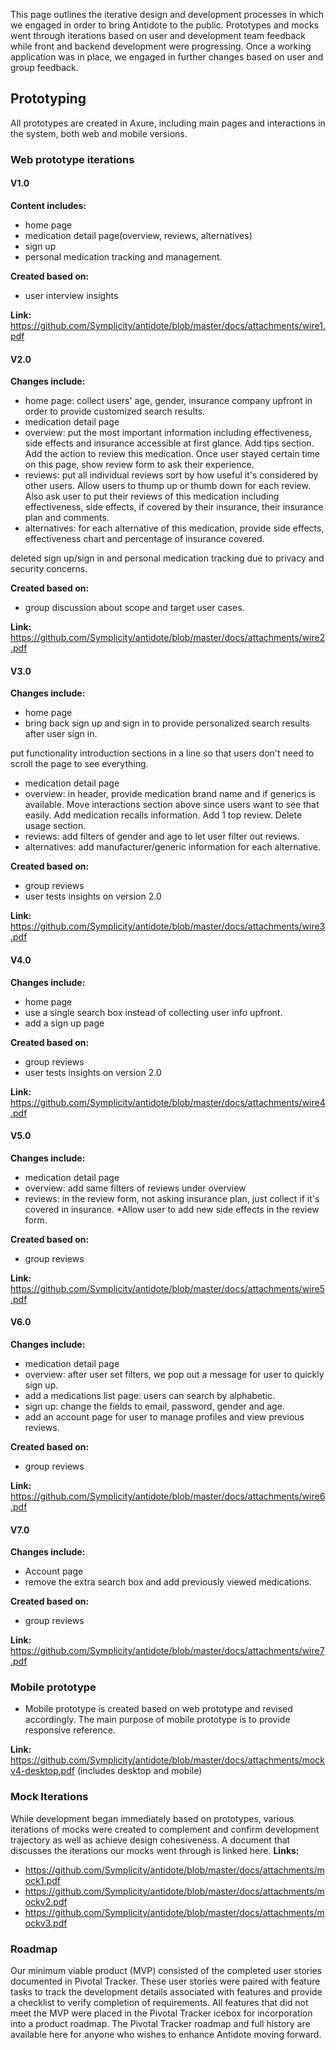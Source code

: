 This page outlines the iterative design and development processes in which we engaged in order to bring Antidote to the public.  Prototypes and mocks went through iterations based on user and development team feedback while front and backend development were progressing.  Once a working application was in place, we engaged in further changes based on user and group feedback.  

==Prototyping==

All prototypes are created in Axure, including main pages and interactions in the system, both web and mobile versions.

===Web prototype iterations===

====V1.0====

'''Content includes:'''
*home page
*medication detail page(overview, reviews, alternatives)
*sign up
*personal medication tracking and management.

'''Created based on:'''
*user interview insights

'''Link:''' 
https://github.com/Symplicity/antidote/blob/master/docs/attachments/wire1.pdf

====V2.0====

'''Changes include:'''
*home page: collect users' age, gender, insurance company upfront in order to provide customized search results.
*medication detail page
*overview: put the most important information including effectiveness, side effects and insurance accessible at first glance. Add tips section. Add the action to review this medication. Once user stayed certain time on this page, show review form to ask their experience.
*reviews: put all individual reviews sort by how useful it's considered by other users. Allow users to thump up or thumb down for each review. Also ask user to put their reviews of this medication including effectiveness, side effects, if covered by their insurance, their insurance plan and comments.
*alternatives: for each alternative of this medication, provide side effects, effectiveness chart and percentage of insurance covered.
deleted sign up/sign in and personal medication tracking due to privacy and security concerns.

'''Created based on:'''
*group discussion about scope and target user cases.

'''Link:''' 
https://github.com/Symplicity/antidote/blob/master/docs/attachments/wire2.pdf

====V3.0====

'''Changes include:'''
*home page
*bring back sign up and sign in to provide personalized search results after user sign in.
put functionality introduction sections in a line so that users don't need to scroll the page to see everything.
*medication detail page
*overview: in header, provide medication brand name and if generics is available. Move interactions section above since users want to see that easily. Add medication recalls information. Add 1 top review. Delete usage section.
*reviews: add filters of gender and age to let user filter out reviews.
*alternatives: add manufacturer/generic information for each alternative.

'''Created based on:'''
*group reviews
*user tests insights on version 2.0

'''Link:''' 
https://github.com/Symplicity/antidote/blob/master/docs/attachments/wire3.pdf

====V4.0====

'''Changes include:'''
*home page
*use a single search box instead of collecting user info upfront.
*add a sign up page

'''Created based on:'''
*group reviews
*user tests insights on version 2.0

'''Link:''' 
https://github.com/Symplicity/antidote/blob/master/docs/attachments/wire4.pdf

====V5.0====

'''Changes include:'''
*medication detail page
*overview: add same filters of reviews under overview
*reviews: in the review form, not asking insurance plan, just collect if it's covered in insurance. *Allow user to add new side effects in the review form.

'''Created based on:'''
*group reviews

'''Link:''' 
https://github.com/Symplicity/antidote/blob/master/docs/attachments/wire5.pdf

====V6.0====

'''Changes include:'''
*medication detail page
*overview: after user set filters, we pop out a message for user to quickly sign up.
*add a medications list page: users can search by alphabetic.
*sign up: change the fields to email, password, gender and age.
*add an account page for user to manage profiles and view previous reviews.

'''Created based on:'''
*group reviews

'''Link:''' 
https://github.com/Symplicity/antidote/blob/master/docs/attachments/wire6.pdf

====V7.0====

'''Changes include:'''
*Account page
*remove the extra search box and add previously viewed medications.

'''Created based on:'''
*group reviews

'''Link:''' 
https://github.com/Symplicity/antidote/blob/master/docs/attachments/wire7.pdf

===Mobile prototype===
*Mobile prototype is created based on web prototype and revised accordingly. The main purpose of mobile prototype is to provide responsive reference.
'''Link:''' 
https://github.com/Symplicity/antidote/blob/master/docs/attachments/mockv4-desktop.pdf
(includes desktop and mobile)

===Mock Iterations===
While development began immediately based on prototypes, various iterations of mocks were created to complement and confirm development trajectory as well as achieve design cohesiveness.  A document that discusses the iterations our mocks went through is linked here.
'''Links:'''
* https://github.com/Symplicity/antidote/blob/master/docs/attachments/mock1.pdf
* https://github.com/Symplicity/antidote/blob/master/docs/attachments/mockv2.pdf
* https://github.com/Symplicity/antidote/blob/master/docs/attachments/mockv3.pdf

===Roadmap===
Our minimum viable product (MVP) consisted of the completed user stories documented in Pivotal Tracker.  These user stories were paired with feature tasks to track the development details associated with features and provide a checklist to verify completion of requirements.  All features that did not meet the MVP were placed in the Pivotal Tracker icebox for incorporation into a product roadmap.  The Pivotal Tracker roadmap and full history are available here for anyone who wishes to enhance Antidote moving forward.